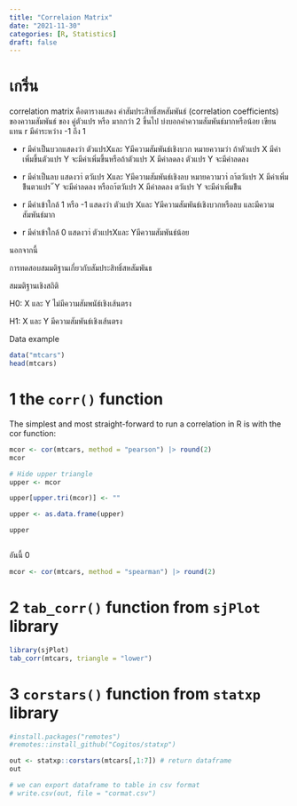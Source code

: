 ```yaml
---
title: "Correlaion Matrix"
date: "2021-11-30"
categories: [R, Statistics]
draft: false
---
```


# เกริ่น

correlation matrix คือตารางแสดง ค่าสัมประสิทธิ์สหสัมพันธ์ (correlation coefficients) ของความสัมพันธ์ ของ คู่ตัวแปร หรือ มากกว่า 2 ขึ้นไป บ่งบอกค่าความสัมพันธ์มากหรือน้อย เขียนแทน r มีค่าระหว่าง -1 ถึง 1

-   r มีค่าเป็นบวกแสดงว่า ตัวแปรXและ Yมีความสัมพันธ์เชิงบวก หมายความว่า ถ้าตัวแปร X มีค่าเพิ่มขึ้นตัวแปร Y จะมีค่าเพิ่มขึ้นหรือถ้าตัวแปร X มีค่าลดลง ตัวแปร Y จะมีค่าลดลง

-   r มีค่าเป็นลบ แสดงวา่ ตวัแปร Xและ Yมีความสัมพันธ์เชิงลบ หมายความวา่ ถา้ตวัแปร X มีค่าเพิ่มข้ึนตวแปร ั Y จะมีค่าลดลง หรือถา้ตวัแปร X มีค่าลดลง ตวัแปร Y จะมีค่าเพิ่มข้ึน

-   r มีค่าเข้าใกล้ 1 หรือ -1 แสดงว่า ตัวแปร Xและ Yมีความสัมพันธ์เชิงบวกหรือลบ และมีความสัมพันธ์มาก

-   r มีค่าเข้าใกล้ 0 แสดงวา่ ตัวแปรXและ Yมีความสัมพันธ์น้อย

นอกจากนี้

การทดสอบสมมติฐานเกี่ยวกับสัมประสิทธิ์สหสัมพันธ

สมมติฐานเชิงสถิติ

H0: X และ Y ไม่มีความสัมพนัธ์เชิงเส้นตรง

H1: X และ Y มีความสัมพันธ์เชิงเส้นตรง

Data example

```r
data("mtcars")
head(mtcars)
```

# 1 the `corr()` function

The simplest and most straight-forward to run a correlation in R is with the cor function:

```r
mcor <- cor(mtcars, method = "pearson") |> round(2)
mcor
```

```r
# Hide upper triangle
upper <- mcor

upper[upper.tri(mcor)] <- ""

upper <- as.data.frame(upper)

upper
```

```r

```

อันนี้ 0

```r
mcor <- cor(mtcars, method = "spearman") |> round(2)
```

# 2 `tab_corr()` function from `sjPlot` library

```r
library(sjPlot)
tab_corr(mtcars, triangle = "lower")
```

# 3 `corstars()` function from `statxp` library

```r
#install.packages("remotes")
#remotes::install_github("Cogitos/statxp")

out <- statxp::corstars(mtcars[,1:7]) # return dataframe
out

# we can export dataframe to table in csv format
# write.csv(out, file = "cormat.csv")
```
